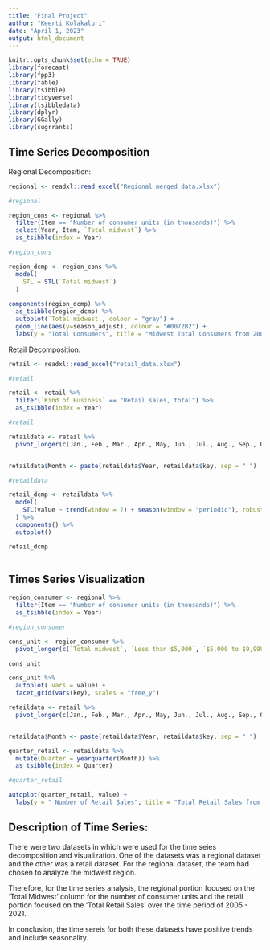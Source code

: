---
title: "Final Project"
author: "Keerti Kolakaluri"
date: "April 1, 2023"
output: html_document
---

```{r setup, include=FALSE}
knitr::opts_chunk$set(echo = TRUE)
library(forecast)
library(fpp3)
library(fable)
library(tsibble)
library(tidyverse)
library(tsibbledata)
library(dplyr)
library(GGally)
library(sugrrants)
```

## Time Series Decomposition

Regional Decomposition: 

```{r regional data}
regional <- readxl::read_excel("Regional_merged_data.xlsx")

#regional 

```
```{r region tsibble}
region_cons <- regional %>%
  filter(Item == "Number of consumer units (in thousands)") %>%
  select(Year, Item, `Total midwest`) %>%
  as_tsibble(index = Year)

#region_cons
```


```{r regional decomposition}
region_dcmp <- region_cons %>%
  model(
    STL = STL(`Total midwest`)
  ) 
  
components(region_dcmp) %>%
  as_tsibble(region_dcmp) %>%
  autoplot(`Total midwest`, colour = "gray") +
  geom_line(aes(y=season_adjust), colour = "#0072B2") +
  labs(y = "Total Consumers", title = "Midwest Total Consumers from 2005 - 2021")
```

Retail Decomposition: 

```{r retail data}
retail <- readxl::read_excel("retail_data.xlsx")

#retail
```

```{r retail tsibble}
retail <- retail %>%
  filter(`Kind of Business` == "Retail sales, total") %>%
  as_tsibble(index = Year)

#retail
```

```{r retail data}
retaildata <- retail %>%
  pivot_longer(c(Jan., Feb., Mar., Apr., May, Jun., Jul., Aug., Sep., Oct., Nov., Dec.), names_to = "key", values_to = "value")


retaildata$Month <- paste(retaildata$Year, retaildata$key, sep = " ")

#retaildata
```


```{r retail decomposition}
retail_dcmp <- retaildata %>%
  model(
    STL(value ~ trend(window = 7) + season(window = "periodic"), robust = TRUE)
  ) %>%
  components() %>%
  autoplot()

retail_dcmp
  

```

## Times Series Visualization



```{r region data}
region_consumer <- regional %>%
  filter(Item == "Number of consumer units (in thousands)") %>%
  as_tsibble(index = Year)

#region_consumer


```

```{r region viz}
cons_unit <- region_consumer %>%
  pivot_longer(c(`Total midwest`, `Less than $5,000`, `$5,000 to $9,999`, `$10,000  to $14,999`,`$15,000 to $19,999`, `$20,000 to $29,999`, `$30,000 to $39,999`, `$40,000 to $49,999`, `$50,000 to $69,999`,`$70,000 and more`), names_to = "key", values_to = "value")

cons_unit

cons_unit %>%
  autoplot(.vars = value) +
  facet_grid(vars(key), scales = "free_y")
```

```{r retail data}
retaildata <- retail %>%
  pivot_longer(c(Jan., Feb., Mar., Apr., May, Jun., Jul., Aug., Sep., Oct., Nov., Dec.), names_to = "key", values_to = "value")


retaildata$Month <- paste(retaildata$Year, retaildata$key, sep = " ")

quarter_retail <- retaildata %>%
  mutate(Quarter = yearquarter(Month)) %>%
  as_tsibble(index = Quarter)

#quarter_retail
```

```{r retail viz}
autoplot(quarter_retail, value) +
  labs(y = " Number of Retail Sales", title = "Total Retail Sales from 2005 - 2021")
```


## Description of Time Series:

There were two datasets in which were used for the time seies decomposition and visualization. One of the datasets was a regional dataset and the other was a retail dataset. For the regional dataset, the team had chosen to analyze the midwest region. 

Therefore, for the time series analysis, the regional portion focused on the 'Total Midwest' column for the number of consumer units and the retail portion focused on the 'Total Retail Sales' over the time period of 2005 - 2021. 

In conclusion, the time sereis for both these datasets have positive trends and include seasonality. 

